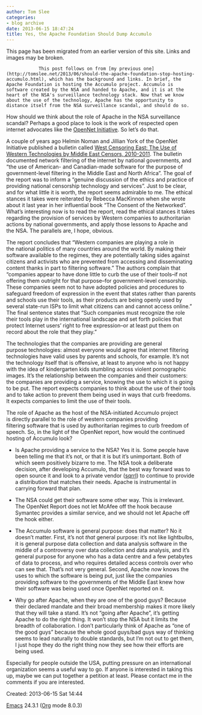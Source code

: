 ```yaml
---
author: Tom Slee
categories:
- blog archive
date: 2013-06-15 18:47:24
title: Yes, the Apache Foundation Should Dump Accumulo
---
```


::: {.callout-note}

This page has been migrated from an earlier version of this site. 
Links and images may be broken.

:::



				This post follows on from [my previous one](http://tomslee.net/2013/06/should-the-apache-foundation-stop-hosting-accumulo.html), which has the background and links. In brief, the Apache Foundation is hosting the Accumulo project. Accumulo is software created by the NSA and handed to Apache, and it is at the heart of the NSA's surveillance technology stack. Now that we know about the use of the technology, Apache has the opportunity to distance itself from the NSA surveillance scandal, and should do so.

How should we think about the role of Apache in the NSA surveillance scandal? Perhaps a good place to look is the work of respected open internet advocates like the [OpenNet Initiative](https://opennet.net/). So let's do that.

A couple of years ago Helmin Noman and Jillian York of the OpenNet Initiative published a bulletin called [West Censoring East: The Use of Western Technologies by Middle East Censors, 2010-2011](https://opennet.net/west-censoring-east-the-use-western-technologies-middle-east-censors-2010-2011). The bulletin documented network filtering of the internet by national governments, and "the use of American- and Canadian-made software for the purpose of government-level filtering in the Middle East and North Africa". The goal of the report was to inform a "genuine discussion of the ethics and practice of providing national censorship technology and services". Just to be clear, and for what little it is worth, the report seems admirable to me. The ethical stances it takes were reiterated by Rebecca MacKinnon when she wrote about it last year in her influential book "The Consent of the Networked". What's interesting now is to read the report, read the ethical stances it takes regarding the provision of services by Western companies to authoritarian actions by national governments, and apply those lessons to Apache and the NSA. The parallels are, I hope, obvious.

The report concludes that "Western companies are playing a role in the national politics of many countries around the world. By making their software available to the regimes, they are potentially taking sides against citizens and activists who are prevented from accessing and disseminating content thanks in part to filtering software." The authors complain that "companies appear to have done little to curb the use of their tools–if not offering them outright for that purpose–for government-level censorship. These companies seem not to have adopted policies and procedures to safeguard freedom of expression in the event that states rather than parents and schools use their tools, as their products are being openly used by several state-run ISPs to limit what citizens can and cannot access online." The final sentence states that "Such companies must recognize the role their tools play in the international landscape and set forth policies that protect Internet users' right to free expression–or at least put them on record about the role that they play."

The technologies that the companies are providing are general purpose technologies: almost everyone would agree that internet filtering technologies have valid uses by parents and schools, for example. It's not the technology itself that is offensive, at least to anyone who is not happy with the idea of kindergarten kids stumbling across violent pornographic images. It's the relationship between the companies and their customers: the companies are providing a service, knowing the use to which it is going to be put. The report expects companies to think about the use of their tools and to take action to prevent them being used in ways that curb freedoms. It expects companies to limit the use of their tools.

The role of Apache as the host of the NSA-initiated Accumulo project is directly parallel to the role of western companies providing filtering software that is used by authoritarian regimes to curb freedom of speech. So, in the light of the OpenNet report, how would the continued hosting of Accumulo look?



	
  * Is Apache providing a service to the NSA? Yes it is. Some people have been telling me that it's not, or that it is but it's unimportant. Both of which seem positively bizarre to me. The NSA took a deliberate decision, after developing Accumulo, that the best way forward was to open source it and look to a private vendor ([sqrrl](http://sqrrl.com)) to continue to provide a distribution that matches their needs. Apache is instrumental in carrying forward that plan.

	
  * The NSA could get their software some other way. This is irrelevant. The OpenNet Report does not let McAfee off the hook because Symantec provides a similar service, and we should not let Apache off the hook either.

	
  * The Accumulo software is general purpose: does that matter? No it doesn't matter. First, it's not _that_ general purpose: it's not like lightbulbs, it is general purpose data collection and data analysis software in the middle of a controversy over data collection and data analysis, and it's general purpose for anyone who has a data centre and a few petabytes of data to process, and who requires detailed access controls over who can see that. That's not very general. Second, Apache _now_ knows the uses to which the software is being put, just like the companies providing software to the governments of the Middle East knew how their software was being used once OpenNet reported on it.

	
  * Why go after Apache, when they are one of the good guys? Because their declared mandate and their broad membership makes it more likely that they will take a stand. It's not "going after Apache", it's getting Apache to do the right thing. It won't stop the NSA but it limits the breadth of collaboration. I don't particularly think of Apache as "one of the good guys" because the whole good guys/bad guys way of thinking seems to lead naturally to double standards, but I'm not out to get them, I just hope they do the right thing now they see how their efforts are being used.


Especially for people outside the USA, putting pressure on an international organization seems a useful way to go. If anyone is interested in taking this up, maybe we can put together a petition at least. Please contact me in the comments if you are interested.


Created: 2013-06-15 Sat 14:44




[Emacs](http://www.gnu.org/software/emacs/) 24.3.1 ([Org](http://orgmode.org) mode 8.0.3)

		
